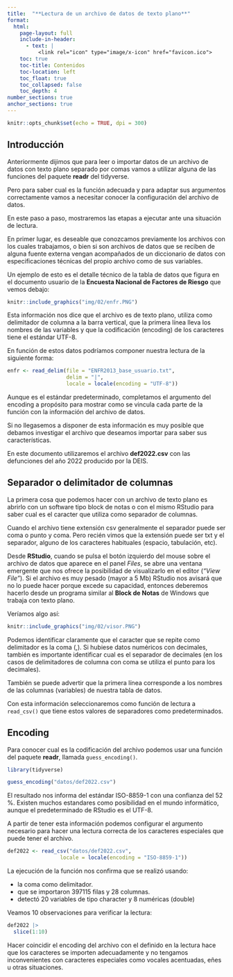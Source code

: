 ```yaml
---
title:  "**Lectura de un archivo de datos de texto plano**"
format:
  html:
    page-layout: full
    include-in-header: 
      - text: |
          <link rel="icon" type="image/x-icon" href="favicon.ico">    
    toc: true
    toc-title: Contenidos
    toc-location: left
    toc_float: true
    toc_collapsed: false
    toc_depth: 4
number_sections: true
anchor_sections: true
---
```


```r
knitr::opts_chunk$set(echo = TRUE, dpi = 300)
```


## Introducción

Anteriormente dijimos que para leer o importar datos de un archivo de datos con texto plano separado por comas vamos a utilizar alguna de las funciones del paquete **readr** del tidyverse.

Pero para saber cual es la función adecuada y para adaptar sus argumentos correctamente vamos a necesitar conocer la configuración del archivo de datos.

En este paso a paso, mostraremos las etapas a ejecutar ante una situación de lectura.

En primer lugar, es deseable que conozcamos previamente los archivos con los cuales trabajamos, o bien si son archivos de datos que se reciben de alguna fuente externa vengan acompañados de un diccionario de datos con especificaciones técnicas del propio archivo como de sus variables.

Un ejemplo de esto es el detalle técnico de la tabla de datos que figura en el documento usuario de la **Encuesta Nacional de Factores de Riesgo** que vemos debajo:

```r
knitr::include_graphics("img/02/enfr.PNG")
```

Esta información nos dice que el archivo es de texto plano, utiliza como delimitador de columna a la barra vertical, que la primera línea lleva los nombres de las variables y que la codificación (encoding) de los caracteres tiene el estándar UTF-8.

En función de estos datos podríamos componer nuestra lectura de la siguiente forma:

```r
enfr <- read_delim(file = "ENFR2013_base_usuario.txt", 
                   delim = "|", 
                   locale = locale(encoding = "UTF-8"))
```

Aunque es el estándar predeterminado, completamos el argumento del encoding a propósito para mostrar como se vincula cada parte de la función con la información del archivo de datos.

Si no llegasemos a disponer de esta información es muy posible que debamos investigar el archivo que deseamos importar para saber sus características.

En este documento utilizaremos el archivo **def2022.csv** con las defunciones del año 2022 producido por la DEIS.

## Separador o delimitador de columnas

La primera cosa que podemos hacer con un archivo de texto plano es abrirlo con un software tipo block de notas o con el mismo RStudio para saber cual es el caracter que utiliza como separador de columnas. 

Cuando el archivo tiene extensión csv generalmente el separador puede ser coma o punto y coma. Pero recién vimos que la extensión puede ser txt y el separador, alguno de los caracteres habituales (espacio, tabulación, etc).

Desde **RStudio**, cuando se pulsa el botón izquierdo del mouse sobre el archivo de datos que aparece en el panel *Files*, se abre una ventana emergente que nos ofrece la posibilidad de visualizarlo en el editor (*"View File"*). Si el archivo es muy pesado (mayor a 5 Mb) RStudio nos avisará que no lo puede hacer porque excede su capacidad, entonces deberemos hacerlo desde un programa similar al **Block de Notas** de Windows que trabaja con texto plano. 

Veríamos algo así:

```r
knitr::include_graphics("img/02/visor.PNG")
```

Podemos identificar claramente que el caracter que se repite como delimitador es la coma (,). Si hubiese datos numéricos con decimales, también es importante identificar cual es el separador de decimales (en los casos de delimitadores de columna con coma se utiliza el punto para los decimales).

También se puede advertir que la primera línea corresponde a los nombres de las columnas (variables) de nuestra tabla de datos.

Con esta información seleccionaremos como función de lectura a `read_csv()` que tiene estos valores de separadores como predeterminados.

## Encoding

Para conocer cual es la codificación del archivo podemos usar una función del paquete **readr**, llamada `guess_encoding()`.

```r
library(tidyverse)

guess_encoding("datos/def2022.csv")
```

El resultado nos informa del estándar ISO-8859-1 con una confianza del 52 %. Existen muchos estandares como posibilidad en el mundo informático, aunque el predeterminado de RStudio es el UTF-8.

A partir de tener esta información podemos configurar el argumento necesario para hacer una lectura correcta de los caracteres especiales que puede tener el archivo.

```r
def2022 <- read_csv("datos/def2022.csv", 
                 locale = locale(encoding = "ISO-8859-1"))
```
La ejecución de la función nos confirma que se realizó usando:

- la coma como delimitador. 
- que se importaron 397115 filas y 28 columnas. 
- detectó 20 variables de tipo character y 8 numéricas (double)

Veamos 10 observaciones para verificar la lectura:

```r
def2022 |> 
  slice(1:10)
```

Hacer coincidir el encoding del archivo con el definido en la lectura hace que los caracteres se importen adecuadamente y no tengamos inconvenientes con caracteres especiales como vocales acentuadas, eñes u otras situaciones.

